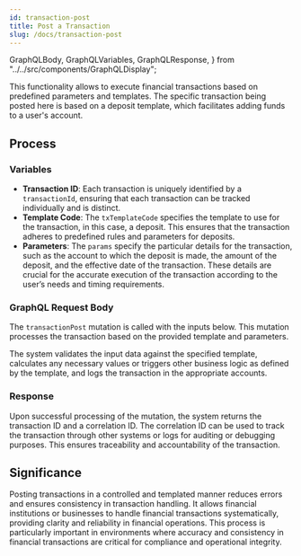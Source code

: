 ```yaml
---
id: transaction-post
title: Post a Transaction
slug: /docs/transaction-post
---
```


  GraphQLBody,
  GraphQLVariables,
  GraphQLResponse,
} from "../../src/components/GraphQLDisplay";

This functionality allows to execute financial transactions based on predefined parameters and templates. The specific transaction being posted here is based on a deposit template, which facilitates adding funds to a user's account.

## Process

### Variables

- **Transaction ID**: Each transaction is uniquely identified by a `transactionId`, ensuring that each transaction can be tracked individually and is distinct.
- **Template Code**: The `txTemplateCode` specifies the template to use for the transaction, in this case, a deposit. This ensures that the transaction adheres to predefined rules and parameters for deposits.
- **Parameters**: The `params` specify the particular details for the transaction, such as the account to which the deposit is made, the amount of the deposit, and the effective date of the transaction. These details are crucial for the accurate execution of the transaction according to the user’s needs and timing requirements.

<GraphQLVariables variablesPath="/gql/variables/transactionPost.json" />

### GraphQL Request Body

The `transactionPost` mutation is called with the inputs below. This mutation processes the transaction based on the provided template and parameters.

<GraphQLBody queryPath="/gql/transaction-post.gql" />

The system validates the input data against the specified template, calculates any necessary values or triggers other business logic as defined by the template, and logs the transaction in the appropriate accounts.

### Response

Upon successful processing of the mutation, the system returns the transaction ID and a correlation ID. The correlation ID can be used to track the transaction through other systems or logs for auditing or debugging purposes. This ensures traceability and accountability of the transaction.

<GraphQLResponse responsePath="/gql/responses/transactionPostResponse.json" />

## Significance

Posting transactions in a controlled and templated manner reduces errors and ensures consistency in transaction handling. It allows financial institutions or businesses to handle financial transactions systematically, providing clarity and reliability in financial operations. This process is particularly important in environments where accuracy and consistency in financial transactions are critical for compliance and operational integrity.
